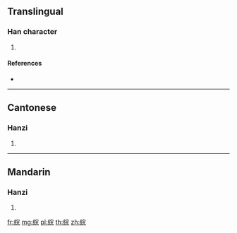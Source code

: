 {{character info/new}}
==Translingual==

===Han character===
{{Han char|rn=120|rad=糸|as=07|sn=13|four=23911|canj=VFJMU}}

# {{defn|Han|sort=糸07}}

====References====
* {{Han ref|kx=0925.010|dkj=27486|dj=1360.110|hdz=53407.130|uh=7D84|ud=32132|bh=DF64|bd=57188}}

----

==Cantonese==

===Hanzi===
{{yue-hanzi|jyut=waan4|y=waan4}}

# {{defn|lang=yue|sort=糸07}}

----

==Mandarin==

===Hanzi===
{{cmn-hanzi|pin=[[huǎn]] ([[huan3]]), [[wàn]] ([[wan4]])|wg=huan<sup>3</sup>, wan<sup>4</sup>}}

# {{defn|lang=cmn|sort=糸07}}

[[fr:綄]]
[[mg:綄]]
[[pl:綄]]
[[th:綄]]
[[zh:綄]]